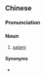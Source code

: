{{also|莎乐美}}
==Chinese==
{{zh-forms|s=莎乐美}}

===Pronunciation===
{{zh-pron
|m=shālèměi
|cat=n
}}

===Noun===
{{zh-noun}}

# [[salami]]

====Synonyms====
* {{zh-l|薩拉米}}